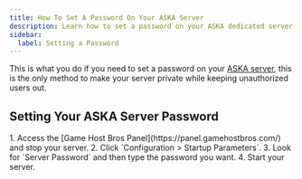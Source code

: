 ```yaml
---
title: How To Set A Password On Your ASKA Server
description: Learn how to set a password on your ASKA dedicated server.
sidebar:
  label: Setting a Password
---
```


This is what you do if you need to set a password on your [ASKA server](https://www.gamehostbros.com/aska-server-hosting/), this is the only method to make your server private while keeping unauthorized users out.

## Setting Your ASKA Server Password

<Steps>
1. Access the [Game Host Bros Panel](https://panel.gamehostbros.com/) and stop your server.
2. Click `Configuration > Startup Parameters`.
3. Look for `Server Password` and then type the password you want.
4. Start your server.
</Steps>